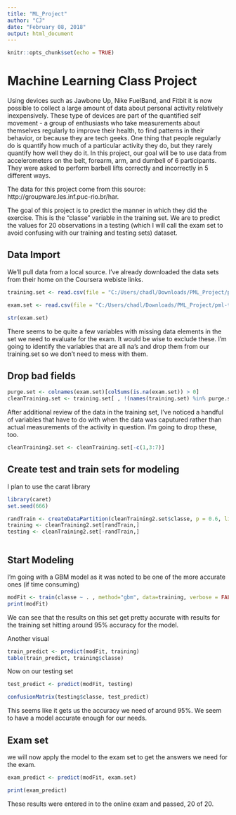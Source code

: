 ```yaml
---
title: "ML_Project"
author: "CJ"
date: "February 08, 2018"
output: html_document
---
```


```r
knitr::opts_chunk$set(echo = TRUE)
```

# Machine Learning Class Project

Using devices such as Jawbone Up, Nike FuelBand, and Fitbit it is now possible to collect a large amount of data about personal activity relatively inexpensively. These type of devices are part of the quantified self movement - a group of enthusiasts who take measurements about themselves regularly to improve their health, to find patterns in their behavior, or because they are tech geeks. One thing that people regularly do is quantify how much of a particular activity they do, but they rarely quantify how well they do it. In this project, our goal will be to use data from accelerometers on the belt, forearm, arm, and dumbell of 6 participants. They were asked to perform barbell lifts correctly and incorrectly in 5 different ways.

The data for this project come from this source: http://groupware.les.inf.puc-rio.br/har.

The goal of this project is to predict the manner in which they did the exercise. This is the "classe" variable in the training set.  We are to predict the values for 20 observations in a testing (which I will call the exam set to avoid confusing with our training and testing sets) dataset.


## Data Import

We'll pull data from a local source.  I've already downloaded the data sets from their home on the Coursera webiste links.

```r

training.set <- read.csv(file = "C:/Users/chadl/Downloads/PML_Project/pml-training.csv", header = TRUE)

exam.set <- read.csv(file = "C:/Users/chadl/Downloads/PML_Project/pml-testing.csv", header = TRUE)

str(exam.set)


```

There seems to be quite a few variables with missing data elements in the set we need to evaluate for the exam.  It would be wise to exclude these.  I'm going to identify the variables that are all na's and drop them from our training.set so we don't need to mess with them. 

## Drop bad fields

```r

purge.set <- colnames(exam.set)[colSums(is.na(exam.set)) > 0]
cleanTraining.set <- training.set[ , !(names(training.set) %in% purge.set)]

```


After additional review of the data in the training set, I've noticed a handful of variables that have to do with when the data was caputured rather than actual measurements of the activity in question.  I'm going to drop these, too.

```r

cleanTraining2.set <- cleanTraining.set[-c(1,3:7)]

```


## Create test and train sets for modeling

I plan to use the carat library

```r
library(caret)
set.seed(666)

randTrain <- createDataPartition(cleanTraining2.set$classe, p = 0.6, list = FALSE)
training <- cleanTraining2.set[randTrain,]
testing <- cleanTraining2.set[-randTrain,]



```


## Start Modeling

I'm going with a GBM model as it was noted to be one of the more accurate ones (if time consuming)

```r

modFit <- train(classe ~ . , method="gbm", data=training, verbose = FALSE)
print(modFit)

```


We can see that the results on this set get pretty accurate with results for the training set hitting around 95% accuracy for the model.

Another visual

```r

train_predict <- predict(modFit, training)
table(train_predict, training$classe)


```

Now on our testing set

```r

test_predict <- predict(modFit, testing)

confusionMatrix(testing$classe, test_predict)

```

This seems like it gets us the accuracy we need of around 95%.  We seem to have a model accurate enough for our needs.

## Exam set

we will now apply the model to the exam set to get the answers we need for the exam.

```r

exam_predict <- predict(modFit, exam.set)

print(exam_predict)

```

These results were entered in to the online exam and passed, 20 of 20.